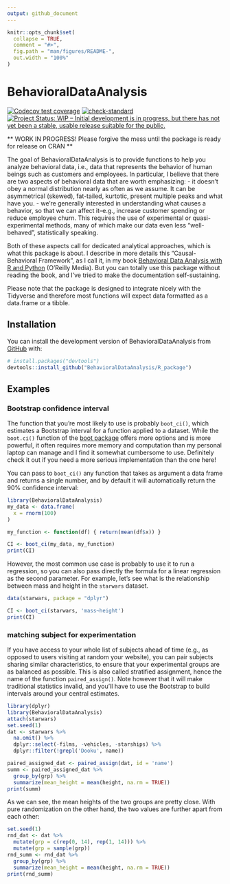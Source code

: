 ```yaml
---
output: github_document
---
```


<!-- README.md is generated from README.Rmd. Please edit that file -->

```r
knitr::opts_chunk$set(
  collapse = TRUE,
  comment = "#>",
  fig.path = "man/figures/README-",
  out.width = "100%"
)
```

# BehavioralDataAnalysis

<!-- badges: start -->
[![Codecov test coverage](https://codecov.io/gh/BehavioralDataAnalysis/R_package/branch/main/graph/badge.svg)](https://app.codecov.io/gh/BehavioralDataAnalysis/R_package?branch=main)
[![check-standard](https://github.com/BehavioralDataAnalysis/R_package/actions/workflows/check-standard.yaml/badge.svg)](https://github.com/BehavioralDataAnalysis/R_package/actions/workflows/check-standard.yaml)
[![Project Status: WIP – Initial development is in progress, but there has not yet been a stable, usable release suitable for the public.](https://www.repostatus.org/badges/latest/wip.svg)](https://www.repostatus.org/#wip)

<!-- badges: end -->

** WORK IN PROGRESS! Please forgive the mess until the package is ready for release on CRAN **


The goal of BehavioralDataAnalysis is to provide functions to help you analyze behavioral data, i.e., data that represents the behavior of human beings such as customers and employees. In particular, I believe that there are two aspects of behavioral data that are worth emphasizing: 
- it doesn't obey a normal distribution nearly as often as we assume. It can be asymmetrical (skewed), fat-tailed, kurtotic, present multiple peaks and what have you. 
- we're generally interested in understanding what causes a behavior, so that we can affect it--e.g., increase customer spending or reduce employee churn. This requires the use of experimental or quasi-experimental methods, many of which make our data even less "well-behaved", statistically speaking. 

Both of these aspects call for dedicated analytical approaches, which is what this package is about. I describe in more details this "Causal-Behavioral Framework", as I call it, in my book [Behavioral Data Analysis with R and Python](https://smile.amazon.com/Behavioral-Data-Analysis-Python-Customer-Driven-ebook/dp/B0979QYPWD/) (O'Reilly Media). But you can totally use this package without reading the book, and I've tried to make the documentation self-sustaining. 

Please note that the package is designed to integrate nicely with the Tidyverse and therefore most functions will expect data formatted as a data.frame or a tibble. 

## Installation

You can install the development version of BehavioralDataAnalysis from [GitHub](https://github.com/) with:

``` r
# install.packages("devtools")
devtools::install_github("BehavioralDataAnalysis/R_package")
```

## Examples

### Bootstrap confidence interval

The function that you're most likely to use is probably `boot_ci()`, which estimates a Bootstrap interval for a function applied to a dataset. While the `boot.ci()` function of the [boot package]('https://cran.r-project.org/web/packages/boot/index.html') offers more options and is more powerful, it often requires more memory and computation than my personal laptop can manage and I find it somewhat cumbersome to use. Definitely check it out if you need a more serious implementation than the one here!

You can pass to `boot_ci()` any function that takes as argument a data frame and returns a single number, and by default it will automatically return the 90% confidence interval:

```r
library(BehavioralDataAnalysis)
my_data <- data.frame(
  x = rnorm(100)
)

my_function <- function(df) { return(mean(df$x)) }

CI <- boot_ci(my_data, my_function)
print(CI)
```
However, the most common use case is probably to use it to run a regression, so you can also pass directly the formula for a linear regression as the second parameter. For example, let's see what is the relationship between mass and height in the `starwars` dataset.

```r
data(starwars, package = "dplyr")

CI <- boot_ci(starwars, 'mass~height')
print(CI)
```

### matching subject for experimentation

If you have access to your whole list of subjects ahead of time (e.g., as opposed to users visiting at random your website), you can pair subjects sharing similar characteristics, to ensure that your experimental groups are as balanced as possible. This is also called stratified assignment, hence the name of the function `paired_assign()`. Note however that it will make traditional statistics invalid, and you'll have to use the Bootstrap to build intervals around your central estimates. 

```r
library(dplyr)
library(BehavioralDataAnalysis)
attach(starwars)
set.seed(1)
dat <- starwars %>%
  na.omit() %>%
  dplyr::select(-films, -vehicles, -starships) %>%
  dplyr::filter(!grepl('Dooku', name))

paired_assigned_dat <- paired_assign(dat, id = 'name')
summ <- paired_assigned_dat %>% 
  group_by(grp) %>% 
  summarize(mean_height = mean(height, na.rm = TRUE))
print(summ)

```

As we can see, the mean heights of the two groups are pretty close. With pure randomization on the other hand, the two values are further apart from each other:

```r
set.seed(1)
rnd_dat <- dat %>%
  mutate(grp = c(rep(0, 14), rep(1, 14))) %>%
  mutate(grp = sample(grp))
rnd_summ <- rnd_dat %>% 
  group_by(grp) %>% 
  summarize(mean_height = mean(height, na.rm = TRUE))
print(rnd_summ)

```




